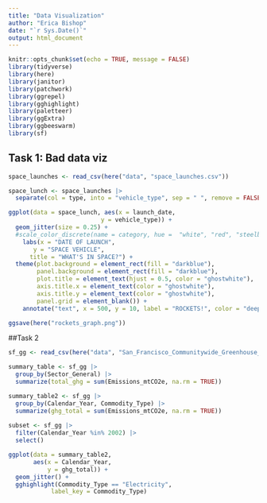 ```yaml
---
title: "Data Visualization"
author: "Erica Bishop"
date: "`r Sys.Date()`"
output: html_document
---
```


```r
knitr::opts_chunk$set(echo = TRUE, message = FALSE)
library(tidyverse)
library(here)
library(janitor)
library(patchwork)
library(ggrepel)
library(gghighlight)
library(paletteer)
library(ggExtra)
library(ggbeeswarm)
library(sf)
```

## Task 1: Bad data viz

```r
space_launches <- read_csv(here("data", "space_launches.csv"))

```

```r
space_lunch <- space_launches |> 
  separate(col = type, into = "vehicle_type", sep = " ", remove = FALSE)

ggplot(data = space_lunch, aes(x = launch_date,
                          y = vehicle_type)) +
  geom_jitter(size = 0.25) +
  #scale_color_discrete(name = category, hue =  "white", "red", "steelblue3") +
    labs(x = "DATE OF LAUNCH",
       y = "SPACE VEHICLE",
      title = "WHAT'S IN SPACE?") +
  theme(plot.background = element_rect(fill = "darkblue"),
        panel.background = element_rect(fill = "darkblue"),
        plot.title = element_text(hjust = 0.5, color = "ghostwhite"),
        axis.title.x = element_text(color = "ghostwhite"),
        axis.title.y = element_text(color = "ghostwhite"),
        panel.grid = element_blank()) +
    annotate("text", x = 500, y = 10, label = "ROCKETS!", color = "deeppink")

```
```r
ggsave(here("rockets_graph.png"))
```

##Task 2

```r
sf_gg <- read_csv(here("data", "San_Francisco_Communitywide_Greenhouse_Gas_Inventory.csv"))


```

```r

summary_table <- sf_gg |>
  group_by(Sector_General) |> 
  summarize(total_ghg = sum(Emissions_mtCO2e, na.rm = TRUE))

summary_table2 <- sf_gg |> 
  group_by(Calendar_Year, Commodity_Type) |> 
  summarize(ghg_total = sum(Emissions_mtCO2e, na.rm = TRUE))
  
subset <- sf_gg |> 
  filter(Calendar_Year %in% 2002) |> 
  select()


```



```r

ggplot(data = summary_table2,
       aes(x = Calendar_Year,
           y = ghg_total)) +
  geom_jitter() +
  gghighlight(Commodity_Type == "Electricity",
            label_key = Commodity_Type)





```




